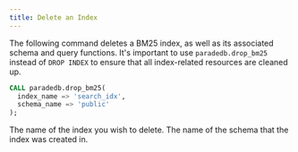 ```yaml
---
title: Delete an Index
---
```


The following command deletes a BM25 index, as well as its associated schema and query functions.
It's important to use `paradedb.drop_bm25` instead of `DROP INDEX` to ensure that all index-related resources are cleaned up.

```sql
CALL paradedb.drop_bm25(
  index_name => 'search_idx',
  schema_name => 'public'
);
```

<ParamField body="index_name" required>
  The name of the index you wish to delete.
</ParamField>
<ParamField body="schema_name" default="CURRENT SCHEMA">
  The name of the schema that the index was created in.
</ParamField>
